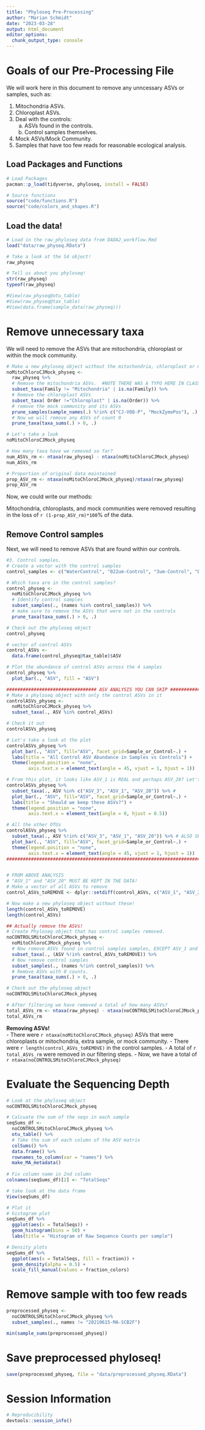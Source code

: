 ```yaml
---
title: "Phyloseq Pre-Processing"
author: "Marian Schmidt"
date: "2023-03-28"
output: html_document
editor_options: 
  chunk_output_type: console
---
```


# Goals of our Pre-Processing File

We will work here in this document to remove any unncessary ASVs or samples, such as: 

1. Mitochondria ASVs. 
2. Chloroplast ASVs.  
3. Deal with the controls:  
    a. ASVs found in the controls.  
    b. Control samples themselves.  
4. Mock ASVs/Mock Community.  
5. Samples that have too few reads for reasonable ecological analysis.


## Load Packages and Functions

```r
# Load Packages
pacman::p_load(tidyverse, phyloseq, install = FALSE)

# Source functions
source("code/functions.R")
source("code/colors_and_shapes.R")
```

## Load the data!

```r
# Load in the raw_phyloseq data from DADA2_workflow.Rmd
load("data/raw_physeq.RData")

# Take a look at the S4 object!
raw_physeq

# Tell us about you phyloseq!
str(raw_physeq)
typeof(raw_physeq)

#View(raw_physeq@otu_table)
#View(raw_physeq@tax_table)
#View(data.frame(sample_data(raw_physeq)))
```


# Remove unnecessary taxa

We will need to remove the ASVs that are mitochondria, chloroplast or within the mock community. 

```r
# Make a new phyloseq object without the mitochondria, chloroplast or mock community
noMitoChloroCJMock_physeq <- 
  raw_physeq %>%
  # Remove the mitochondria ASVs.  #NOTE THERE WAS A TYPO HERE IN CLASS! 
  subset_taxa(Family != "Mitochondria" | is.na(Family)) %>%
  # Remove the chloroplast ASVs 
  subset_taxa( Order !="Chloroplast" | is.na(Order)) %>%
  # remove the mock community and its ASVs 
  prune_samples(sample_names(.) %!in% c("CJ-V08-P", "MockZymoPos"), .) %>%
  # Now we will remove any ASVs of count 0
  prune_taxa(taxa_sums(.) > 0, .)

# Let's take a look 
noMitoChloroCJMock_physeq

# How many taxa have we removed so far? 
num_ASVs_rm <- ntaxa(raw_physeq) - ntaxa(noMitoChloroCJMock_physeq)
num_ASVs_rm

# Proportion of original data maintained
prop_ASV_rm <- ntaxa(noMitoChloroCJMock_physeq)/ntaxa(raw_physeq)
prop_ASV_rm
```

Now, we could write our methods: 

Mitochondria, chloroplasts, and mock communities were removed resulting in the loss of `r (1-prop_ASV_rm)*100`% of the data.



## Remove Control samples 

Next, we will need to remove ASVs that are found within our controls. 

```r
#3. Control samples.  
# Create a vector with the control samples 
control_samples <- c("WaterControl", "022um-Control", "3um-Control", "DNA-Ext-Control")

# Which taxa are in the control samples? 
control_physeq <- 
  noMitoChloroCJMock_physeq %>%
  # Identify control samples
  subset_samples(., (names %in% control_samples)) %>%
  # make sure to remove the ASVs that were not in the controls 
  prune_taxa(taxa_sums(.) > 0, .)

# Check out the phyloseq object 
control_physeq

# vector of control ASVs
control_ASVs <- 
  data.frame(control_physeq@tax_table)$ASV

# Plot the abundance of control ASVs across the 4 samples 
control_physeq %>%
  plot_bar(., "ASV", fill = "ASV")

################################# ASV ANALYSIS YOU CAN SKIP #################################
# Make a phyloseq object with only the control ASVs in it 
controlASVs_physeq <- 
  noMitoChloroCJMock_physeq %>%
  subset_taxa(., ASV %in% control_ASVs)

# Check it out
controlASVs_physeq

# Let's take a look at the plot 
controlASVs_physeq %>%
  plot_bar(., "ASV", fill="ASV", facet_grid=Sample_or_Control~.) + 
  labs(title = "All Control ASV Abundance in Samples vs Controls") + 
  theme(legend.position = "none",
        axis.text.x = element_text(angle = 45, vjust = 1, hjust = 1))

# From this plot, it looks like ASV_1 is REAL and perhaps ASV_20? Let's check 
controlASVs_physeq %>%
  subset_taxa(., ASV %in% c("ASV_3", "ASV_1", "ASV_20")) %>% # 
  plot_bar(., "ASV", fill="ASV", facet_grid=Sample_or_Control~.) +
  labs(title = "Should we keep these ASVs?") + 
  theme(legend.position = "none",
        axis.text.x = element_text(angle = 0, hjust = 0.5))

# All the other OTUs 
controlASVs_physeq %>%
  subset_taxa(., ASV %!in% c("ASV_3", "ASV_1", "ASV_20")) %>% # ALSO SHOW "ASV_20"
  plot_bar(., "ASV", fill="ASV", facet_grid=Sample_or_Control~.) + 
  theme(legend.position = "none",
        axis.text.x = element_text(angle = 45, vjust = 1, hjust = 1))
################################################################################


# FROM ABOVE ANALYSIS 
# "ASV_1" and "ASV_20" MUST BE KEPT IN THE DATA! 
# Make a vector of all ASVs to remove
control_ASVs_toREMOVE <- dplyr::setdiff(control_ASVs, c("ASV_1", "ASV_20"))

# Now make a new phyloseq object without these! 
length(control_ASVs_toREMOVE)
length(control_ASVs)

## Actually remove the ASVs! 
# Create Phyloseq object that has control samples removed. 
noCONTROLSMitoChloroCJMock_physeq <- 
  noMitoChloroCJMock_physeq %>%
  # Now remove ASVs found in control samples samples, EXCEPT ASV_1 and ASV_20
  subset_taxa(., (ASV %!in% control_ASVs_toREMOVE)) %>%
  # Now remove control samples
  subset_samples(., (names %!in% control_samples)) %>%
  # Remove ASVs with 0 counts. 
  prune_taxa(taxa_sums(.) > 0, .) 

# Check out the phyloseq object 
noCONTROLSMitoChloroCJMock_physeq

# After filtering we have removed a total of how many ASVs? 
total_ASVs_rm <- ntaxa(raw_physeq) - ntaxa(noCONTROLSMitoChloroCJMock_physeq)
total_ASVs_rm
```




**Removing ASVs!**  
- There were `r ntaxa(noMitoChloroCJMock_physeq)` ASVs that were chloroplasts or mitochondria, extra sample, or mock community.
- There were `r length(control_ASVs_toREMOVE)` in the control samples. 
- A total of `r total_ASVs_rm` were removed in our filtering steps.
- Now, we have a total of `r ntaxa(noCONTROLSMitoChloroCJMock_physeq)`


# Evaluate the Sequencing Depth 
```r
# Look at the phyloseq object
noCONTROLSMitoChloroCJMock_physeq

# Calcuate the sum of the seqs in each sample
seqSums_df <- 
  noCONTROLSMitoChloroCJMock_physeq %>%
  otu_table() %>%
  # Take the sum of each column of the ASV matrix 
  colSums() %>%
  data.frame() %>%
  rownames_to_column(var = "names") %>%
  make_MA_metadata()
  
# Fix column name in 2nd column 
colnames(seqSums_df)[2] <- "TotalSeqs"

# take look at the data frame 
View(seqSums_df)

# Plot it 
# histogram plot 
seqSums_df %>%
  ggplot(aes(x = TotalSeqs)) + 
  geom_histogram(bins = 50) + 
  labs(title = "Histogram of Raw Sequence Counts per sample")

# Density plots 
seqSums_df %>%
  ggplot(aes(x = TotalSeqs, fill = fraction)) + 
  geom_density(alpha = 0.5) + 
  scale_fill_manual(values = fraction_colors)
```

# Remove sample with too few reads
```r
preprocessed_physeq <- 
  noCONTROLSMitoChloroCJMock_physeq %>%
  subset_samples(., names != "20210615-MA-SCB2F")

min(sample_sums(preprocessed_physeq))
```

# Save preprocessed phyloseq!
```r
save(preprocessed_physeq, file = "data/preprocessed_physeq.RData")
```


# Session Information 
```r
# Reproducibility
devtools::session_info()
```